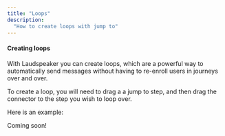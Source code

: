 ```yaml
---
title: "Loops"
description:
  "How to create loops with jump to"
---
```


#### Creating loops

With Laudspeaker you can create loops, which are a powerful way to automatically send messages without having to re-enroll users in journeys over and over.

To create a loop, you will need to drag a a jump to step, and then drag the connector to the step you wish to loop over.

Here is an example:


<Warning>Coming soon!</Warning>
